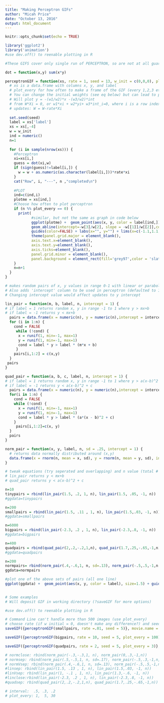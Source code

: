 ```yaml
---
title: "Making Perceptron GIFs"
author: "Micah Price"
date: "October 13, 2016"
output: html_document
---
```


```r
knitr::opts_chunk$set(echo = TRUE)
```

```r
library('ggplot2')
library('animation')
#use dev.off() to reenable plotting in R

#These GIFS cover only single run of PERCEPTRON, so are not at all guaranteed to converge to the right answer. Also, because of the plotting, this function can only handle 2D data.

dot = function(x,y) sum(x*y)

perceptronGIF = function(xs, rate = 1, seed = 13, w_init = c(0,0,0), plot_every = 2) {
  # xs is a data.frame with columns x, y, and label
  # plot_every for how often to make a frame of the GIF (every 1,2,3 etc points)
  # You can change the initial weights (see eq below) but can lead to problematic Perceptron behavior (Don't fully understand) 
  # Will plot y = -(w1/w2)*x -(w3/w2)*int
  # from W*Xi = 0, or w1*xi + w2*yi+ w3*int_i=0, where i is a row index representing a single point
  # updates: W = W-rate*Xi
  
  set.seed(seed)
  label = xs['label']
  xs = xs[,-4]
  w = w_init
  ind = numeric()
  n=1
  
  for (i in sample(nrow(xs))) {
    #Perceptron
    xi=xs[i,]
    guess = dot(xi,w)
    if (sign(guess)!=label[i,]) {
      w = w + as.numeric(as.character(label[i,]))*rate*xi
    } 
    cat("Row", i, "---", n ,"completed\n")
    
    #PLOT
    ind=c(ind,i)
    plotme = xs[ind,]
    #Choose how often to plot perceptron        
    if (n %% plot_every == 0) {
      print(
            #similar, but not the same as graph in code below
            ggplot(plotme) +  geom_point(aes(x, y, color = label[ind,]), size=3) +
            geom_abline(intercept=-w[3]/w[2], slope = -w[[1]]/w[[2]],color='slateblue3', size=2.1) + 
            guides(color=FALSE) + labs(x="", y="") + lims(x=c(-1.1,1.1),  y=c(-1.1,1.1)) +
            theme(panel.grid.major = element_blank(),
            axis.text.x=element_blank(),
            axis.text.y=element_blank(), 
            axis.ticks=element_blank(), 
            panel.grid.minor = element_blank(), 
            panel.background = element_rect(fill='grey97',color = 'slateblue3', size = 3)))
    } 
    n=n+1
  }
}
```

``` r
# makes random pairs of x, y values in range 0-1 with linear or parabolic seperation.
# Also adds 'intercept' column to be used in perceptron (defaulted to 1, unsure if changing that value makes any sense)
# Changing intercept value would affect updates to y intercept

lin_pair = function(m, b, label, n, intercept = 1) {
# if label = 1 returns random x, y in range -1 to 1 where y > mx+b
# if label = -1 returns y < mx+b 
  pairs = data.frame(x = numeric(n), y = numeric(n),intercept = intercept, label = factor(label))
  for (i in 1:n) {
    cond = FALSE
     while (!cond) {
      x = runif(1, min=-1, max=1)
      y = runif(1, min=-1, max=1)
      cond = label * y > label * (m*x + b)
     }
    pairs[i,1:2] = c(x,y)
  }
 pairs
}

quad_pair = function(a, b, c, label, n, intercept = 1) {
# if label = 1 returns random x, y in range -1 to 1 where y > a(x-b)^2 + c
# if label = -1 returns y < a(x-b)^2 + c  
  pairs = data.frame(x = numeric(n), y = numeric(n),intercept = intercept, label = factor(label))
  for(i in 1:n) {  
    cond = FALSE
    while (!cond) {
      x = runif(1, min=-1, max=1)
      y = runif(1, min=-1, max=1)
      cond = label * y > label * (a*(x - b)^2 + c)
    }
     pairs[i,1:2]=c(x, y)
  }
  pairs
}

norm_pair = function(x, y, label, n, sd = .25, intercept = 1) {
  # returns data normally distributed around (x,y)
  data.frame(x = rnorm(n, mean = x, sd), y = rnorm(n, mean = y, sd), intercept = intercept, label = factor(label))
}

```

``` r
# tweak equations (try seperated and overlapping) and n value (total # points 2n) as desired, then update ggdata so you can plot it below.
# lin_pair returns y < mx+b
# quad_pair returns y < a(x-b)^2 + c  

n=10
tinypairs = rbind(lin_pair(1.5, .2, 1, n), lin_pair(1.5, .05, -1, n))
#ggdata=tinypairs

n=200
smallpairs = rbind(lin_pair(1.5, .11 , 1, n), lin_pair(1.5,.03, -1, n))
#ggdata=smallpairs

n=6000
bigpairs = rbind(lin_pair(-2.3, .2 , 1, n), lin_pair(-2.3,.8, -1, n))
#ggdata=bigpairs

n=400
quadpairs = rbind(quad_pair(2,.2,-.2,1,n), quad_pair(1.7,.25,-.65,-1,n))
#ggdata=quadpairs

n=200
normpairs= rbind(norm_pair(.4,-.6,1, n, sd=.13), norm_pair(-.5,.5,-1,n,sd=.17))
ggdata=normpairs

#plot one of the above sets of pairs (all one line)
ggplot(ggdata) +  geom_point(aes(x, y, color = label), size=1.5) + guides(color=FALSE) + labs(x="", y="") + lims(x=c(-1.1,1.1),  y=c(-1.1,1.1))  + ggtitle('PERCEPTRON') + theme(panel.grid.major = element_blank(), axis.text.x=element_blank(), axis.text.y=element_blank(), axis.ticks=element_blank(), panel.grid.minor = element_blank(),panel.background = element_rect(fill='grey97',color = 'slateblue3', size = 3), text=element_text (face= "bold", size=30,  color = 'slateblue3'))
       
```

```r
# Some examples
# Will deposit GIF in working directory (?saveGIF for more options)

#use dev.off() to reenable plotting in R

# Command Line can't handle more than 500 images (use plot_every)
# choose rate (if w initial = 0, doesn't make any difference?) and seed.
saveGIF({perceptronGIF(smallpairs, rate =.01, seed = 5)}, movie.name = "perceptron400ratepoint01.gif", interval=.05)

saveGIF({perceptronGIF(bigpairs, rate = 10, seed = 5, plot_every = 100)}, movie.name = "test2.gif", interval=.2)

saveGIF({perceptronGIF(quadpairs, rate = 2, seed = 5, plot_every = 3)}, movie.name = "quadperceptron2.gif", interval=.07)

```

``` r
# normclose: rbind(norm_pair(-.3,-.3,1, n), norm_pair(0,.3,-1,n))
# normsep: rbind(norm_pair(.5,-.5,1, n, sd=.17), norm_pair(-.5,.3,-1,n,sd=.25))
# normVsep: rbind(norm_pair(.4,-.6,1, n, sd=.13), norm_pair(-.5,.5,-1,n,sd=.17))
#linsep: rbind(lin_pair(1.5, .13 , 1, n), lin_pair(1.5,.03, -1, n))
#linVsep: rbind(lin_pair(1, -.1 , 1, n), lin_pair(1.3,-.6, -1, n))
#linclose:rbind(lin_pair(-2.3, .2 , 1, n), lin_pair(-2.3,.8, -1, n))
#quadsep: rbind(quad_pair(2,.2,-.2,1,n), quad_pair(1.7,.25,-.65,-1,n))

# interval:  .5, .3, .2
# plot_every: 1,  5, 30
```